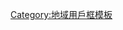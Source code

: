 {{Userbox
  |border-c = black
  |border-s = 1
  |id       = [[File:蔡伦竹海_石径_-_panoramio.jpg|60px|蔡伦竹海（石径）]]
  |id-c     = white
  |id-s     = 8
  |id-fc    = 
  |info     = 这个用户来自或现居于蔡伦的故乡'''[[耒阳市]]'''或其下辖的乡镇。
  |info-c   = #c6ebc9
  |info-s   = 9
  |info-fc  = black
  |nocat    = {{{nocat|}}}
  |usercategory = 耒阳维基人
}}<noinclude>[[Category:地域用戶框模板]]</noinclude>